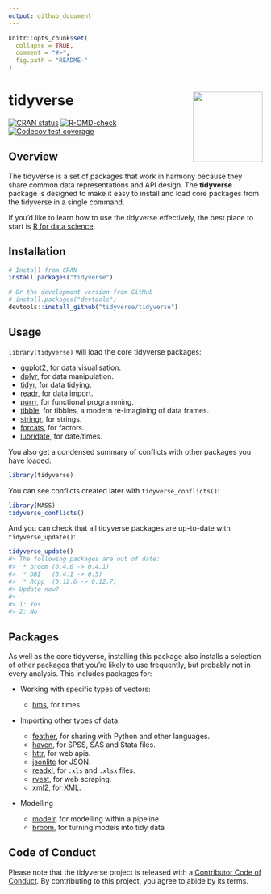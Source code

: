 ```yaml
---
output: github_document
---
```

<!-- README.md is generated from README.Rmd. Please edit that file -->

```r
knitr::opts_chunk$set(
  collapse = TRUE,
  comment = "#>",
  fig.path = "README-"
)
```

# tidyverse <a href='https://tidyverse.tidyverse.org'><img src='man/figures/logo.png' align="right" height="138.5" /></a>

<!-- badges: start -->
[![CRAN status](https://www.r-pkg.org/badges/version/tidyverse)](https://cran.r-project.org/package=tidyverse)
[![R-CMD-check](https://github.com/tidyverse/tidyverse/workflows/R-CMD-check/badge.svg)](https://github.com/tidyverse/tidyverse/actions)
[![Codecov test coverage](https://codecov.io/gh/tidyverse/tidyverse/branch/main/graph/badge.svg)](https://app.codecov.io/gh/tidyverse/tidyverse?branch=main)
<!-- badges: end -->

## Overview

The tidyverse is a set of packages that work in harmony because they share common data representations and API design. The __tidyverse__ package is designed to make it easy to install and load core packages from the tidyverse in a single command.

If you'd like to learn how to use the tidyverse effectively, the best place to start is [R for data science](https://r4ds.had.co.nz).

## Installation

```r
# Install from CRAN
install.packages("tidyverse")

# Or the development version from GitHub
# install.packages("devtools")
devtools::install_github("tidyverse/tidyverse")
```

## Usage

`library(tidyverse)` will load the core tidyverse packages: 

* [ggplot2](https://ggplot2.tidyverse.org), for data visualisation.
* [dplyr](https://dplyr.tidyverse.org), for data manipulation.
* [tidyr](https://tidyr.tidyverse.org), for data tidying.
* [readr](https://readr.tidyverse.org), for data import.
* [purrr](https://purrr.tidyverse.org), for functional programming.
* [tibble](https://tibble.tidyverse.org), for tibbles, a modern re-imagining of data frames.
* [stringr](https://github.com/tidyverse/stringr), for strings.
* [forcats](https://github.com/tidyverse/forcats), for factors.
* [lubridate](https://github.com/tidyverse/lubridate), for date/times.

You also get a condensed summary of conflicts with other packages you have loaded:

```r
library(tidyverse)
```

You can see conflicts created later with `tidyverse_conflicts()`:

```r
library(MASS)
tidyverse_conflicts()
```

And you can check that all tidyverse packages are up-to-date with `tidyverse_update()`:

```r
tidyverse_update()
#> The following packages are out of date:
#>  * broom (0.4.0 -> 0.4.1)
#>  * DBI   (0.4.1 -> 0.5)
#>  * Rcpp  (0.12.6 -> 0.12.7)
#> Update now?
#> 
#> 1: Yes
#> 2: No
```

## Packages

As well as the core tidyverse, installing this package also installs a selection of other packages that you're likely to use frequently, but probably not in every analysis. This includes packages for:

*   Working with specific types of vectors:

    * [hms](https://github.com/tidyverse/hms), for times.
    
*   Importing other types of data:

    * [feather](https://github.com/wesm/feather), for sharing with Python and other languages.
    * [haven](https://github.com/tidyverse/haven), for SPSS, SAS and Stata files.
    * [httr](https://github.com/r-lib/httr), for web apis.
    * [jsonlite](https://github.com/jeroen/jsonlite) for JSON.
    * [readxl](https://github.com/tidyverse/readxl), for `.xls` and `.xlsx` files.
    * [rvest](https://github.com/tidyverse/rvest), for web scraping.
    * [xml2](https://github.com/r-lib/xml2), for XML.

*   Modelling

    * [modelr](https://github.com/tidyverse/modelr), for modelling within a pipeline
    * [broom](https://github.com/tidymodels/broom), for turning models into 
      tidy data

## Code of Conduct

Please note that the tidyverse project is released with a [Contributor Code of Conduct](https://tidyverse.tidyverse.org/CODE_OF_CONDUCT.html). 
By contributing to this project, you agree to abide by its terms.
